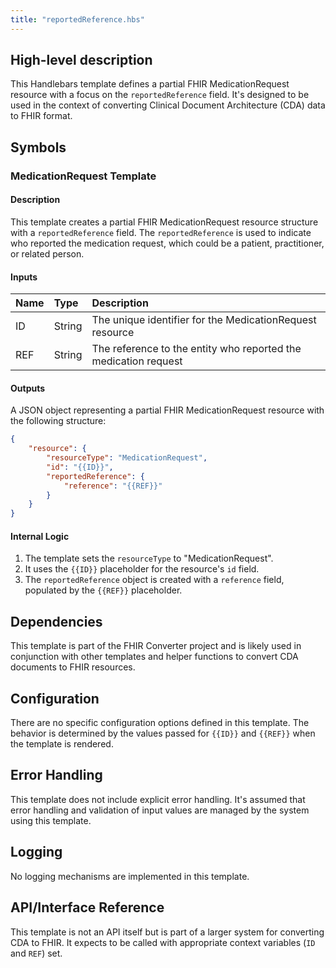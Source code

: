 ```yaml
---
title: "reportedReference.hbs"
---
```


## High-level description
This Handlebars template defines a partial FHIR MedicationRequest resource with a focus on the `reportedReference` field. It's designed to be used in the context of converting Clinical Document Architecture (CDA) data to FHIR format.

## Symbols

### MedicationRequest Template
#### Description
This template creates a partial FHIR MedicationRequest resource structure with a `reportedReference` field. The `reportedReference` is used to indicate who reported the medication request, which could be a patient, practitioner, or related person.

#### Inputs
| Name | Type | Description |
|:-----|:-----|:------------|
| ID   | String | The unique identifier for the MedicationRequest resource |
| REF  | String | The reference to the entity who reported the medication request |

#### Outputs
A JSON object representing a partial FHIR MedicationRequest resource with the following structure:
```json
{
    "resource": {
        "resourceType": "MedicationRequest",
        "id": "{{ID}}",
        "reportedReference": {
            "reference": "{{REF}}"
        }
    }
}
```

#### Internal Logic
1. The template sets the `resourceType` to "MedicationRequest".
2. It uses the `{{ID}}` placeholder for the resource's `id` field.
3. The `reportedReference` object is created with a `reference` field, populated by the `{{REF}}` placeholder.

## Dependencies
This template is part of the FHIR Converter project and is likely used in conjunction with other templates and helper functions to convert CDA documents to FHIR resources.

## Configuration
There are no specific configuration options defined in this template. The behavior is determined by the values passed for `{{ID}}` and `{{REF}}` when the template is rendered.

## Error Handling
This template does not include explicit error handling. It's assumed that error handling and validation of input values are managed by the system using this template.

## Logging
No logging mechanisms are implemented in this template.

## API/Interface Reference
This template is not an API itself but is part of a larger system for converting CDA to FHIR. It expects to be called with appropriate context variables (`ID` and `REF`) set.